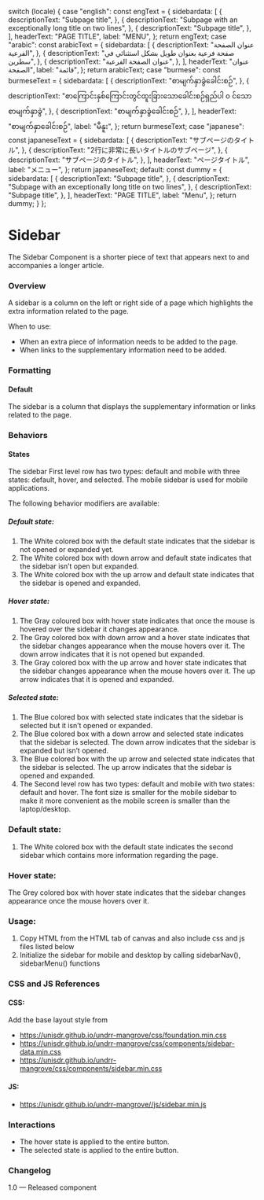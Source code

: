 
  switch (locale) {
    case "english":
      const engText = {
        sidebardata: [
          {
            descriptionText: "Subpage title",
          },
          {
            descriptionText:
              "Subpage with an exceptionally long title on two lines",
          },
          {
            descriptionText: "Subpage title",
          },
        ],
        headerText: "PAGE TITLE",
        label: "MENU",
      };
      return engText;
    case "arabic":
      const arabicText = {
        sidebardata: [
          {
            descriptionText: "عنوان الصفحة الفرعية",
          },
          {
            descriptionText: "صفحة فرعية بعنوان طويل بشكل استثنائي في سطرين",
          },
          {
            descriptionText: "عنوان الصفحة الفرعية",
          },
        ],
        headerText: "عنوان الصفحة",
        label: "قائمة",
      };
      return arabicText;
    case "burmese":
      const burmeseText = {
        sidebardata: [
          {
            descriptionText: "စာမျက်နှာခွဲခေါင်းစဉ်",
          },
          {
            descriptionText:
              "စာကြောင်းနှစ်ကြောင်းတွင်ထူးခြားသောခေါင်းစဉ်ရှည်ပါ ၀ င်သောစာမျက်နှာခွဲ",
          },
          {
            descriptionText: "စာမျက်နှာခွဲခေါင်းစဉ်",
          },
        ],
        headerText: "စာမျက်နှာခေါင်းစဉ်",
        label: "မီနူး",
      };
      return burmeseText;
    case "japanese":
      const japaneseText = {
        sidebardata: [
          {
            descriptionText: "サブページのタイトル",
          },
          {
            descriptionText: "2行に非常に長いタイトルのサブページ",
          },
          {
            descriptionText: "サブページのタイトル",
          },
        ],
        headerText: "ページタイトル",
        label: "メニュー",
      };
      return japaneseText;
    default:
      const dummy = {
        sidebardata: [
          {
            descriptionText: "Subpage title",
          },
          {
            descriptionText:
              "Subpage with an exceptionally long title on two lines",
          },
          {
            descriptionText: "Subpage title",
          },
        ],
        headerText: "PAGE TITLE",
        label: "Menu",
      };
      return dummy;
  }
};

<Meta of={SidebarStories} />

# Sidebar

The Sidebar Component is a shorter piece of text that appears next to and accompanies a longer article.

### Overview

A sidebar is a column on the left or right side of a page which highlights the extra information related to the page.

When to use:

* When an extra piece of information needs to be added to the page.
* When links to the supplementary information need to be added.

### Formatting

#### Default

The sidebar is a column that displays the supplementary information or links related to the page.

### Behaviors

#### States

The sidebar First level row has two types: default and mobile with three states: default, hover, and selected. The mobile sidebar is used for mobile applications.

The following behavior modifiers are available:

##### Default state:

1. The White colored box with the default state indicates that the sidebar is not opened or expanded yet.
2. The White colored box with down arrow and default state indicates that the sidebar isn’t open but expanded.
3. The White colored box with the up arrow and default state indicates that the sidebar is opened and expanded.

##### Hover state:

1. The Gray coloured box with hover state indicates that once the mouse is hovered over the sidebar it changes appearance.
2. The Gray colored box with down arrow and a hover state indicates that the sidebar changes appearance when the mouse hovers over it. The down arrow indicates that it is not opened but expanded.
3. The Gray colored box with the up arrow and hover state indicates that the sidebar changes appearance when the mouse hovers over it. The up arrow indicates that it is opened and expanded.

##### Selected state:

1. The Blue colored box with selected state indicates that the sidebar is selected but it isn’t opened or expanded.
2. The Blue colored box with a down arrow and selected state indicates that the sidebar is selected. The down arrow indicates that the sidebar is expanded but isn’t opened.
3. The Blue colored box with the up arrow and selected state indicates that the sidebar is selected. The up arrow indicates that the sidebar is opened and expanded.
4. The Second level row has two types: default and mobile with two states: default and hover. The font size is smaller for the mobile sidebar to make it more convenient as the mobile screen is smaller than the laptop/desktop.

### Default state:

1. The White colored box with the default state indicates the second sidebar which contains more information regarding the page.

### Hover state:

The Grey colored box with hover state indicates that the sidebar changes appearance once the mouse hovers over it.

<Canvas>
  <Story of={SidebarStories.Sidebar} />
</Canvas>

### Usage:

1. Copy HTML from the HTML tab of canvas and also include css and js files listed below
2. Initialize the sidebar for mobile and desktop by calling sidebarNav(), sidebarMenu() functions

### CSS and JS References

#### CSS:

Add the base layout style from

* https://unisdr.github.io/undrr-mangrove/css/foundation.min.css
* https://unisdr.github.io/undrr-mangrove/css/components/sidebar-data.min.css
* https://unisdr.github.io/undrr-mangrove/css/components/sidebar.min.css

#### JS:

* https://unisdr.github.io/undrr-mangrove//js/sidebar.min.js

### Interactions

* The hover state is applied to the entire button.
* The selected state is applied to the entire button.

### Changelog

1.0 — Released component
